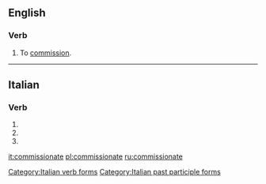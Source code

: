 ==English==

===Verb===
{{en-verb|commissionat|ed}}

# {{context|obsolete|transitive|lang=en}} To [[commission]].

{{Webster 1913}}

----

==Italian==

===Verb===
{{head|it|verb form}}

# {{conjugation of|commissionare||2|p|pres|ind|lang=it}}
# {{conjugation of|commissionare||2|p|imp|lang=it}}
# {{feminine plural of|commissionato|lang=it}}

[[Category:Italian verb forms]]
[[Category:Italian past participle forms]]

[[it:commissionate]]
[[pl:commissionate]]
[[ru:commissionate]]